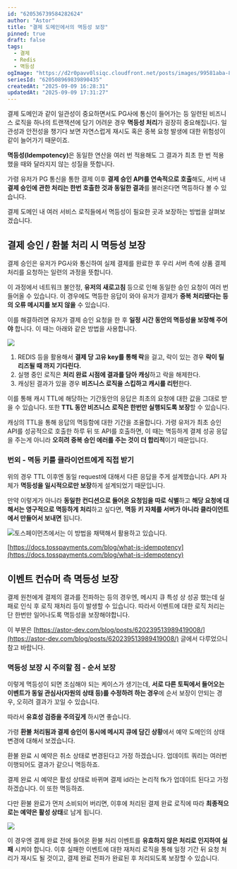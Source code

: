 ```yaml
---
id: "620536739584282624"
author: "Astor"
title: "결제 도메인에서의 멱등성 보장"
pinned: true
draft: false
tags:
  - 결제
  - Redis
  - 멱등성
ogImage: "https://d2r0pavv0lsiqc.cloudfront.net/posts/images/99581aba-8540-49db-a6ad-c5dafdcce709.webp"
seriesId: "620508969839890435"
createdAt: "2025-09-09 16:28:31"
updatedAt: "2025-09-09 17:31:27"
---
```


결제 도메인과 같이 일관성이 중요하면서도 PG사에 통신이 들어가는 등 일련된 비즈니스 로직을 하나의 트랜잭션에 담기 어려운 경우 **멱등성 처리**가 굉장히 중요해집니다. 일관성과 안전성을 챙기다 보면 자연스럽게 재시도 혹은 중복 요청 발생에 대한 위험성이 같이 늘어가기 때문이죠.

**멱등성(Idempotency)**&#xC740; 동일한 연산을 여러 번 적용해도 그 결과가 최초 한 번 적용했을 때와 달라지지 않는 성질을 뜻합니다.

가령 유저가 PG 통신을 통한 결제 이후 **결제 승인 API를 연속적으로 호출**해도, 서버 내 **결제 승인에 관한 처리는 한번 호출한 것과 동일한 결과**를 불러온다면 멱등하다 볼 수 있습니다.

결제 도메인 내 여러 서비스 로직들에서 멱등성이 필요한 곳과 보장하는 방법을 살펴보겠습니다.

## 결제 승인 / 환불 처리 시 멱등성 보장

결제 승인은 유저가 PG사와 통신하여 실제 결제를 완료한 후 우리 서버 측에 상품 결제 처리를 요청하는 일련의 과정을 뜻합니다.

이 과정에서 네트워크 불안정, **유저의 새로고침** 등으로 인해 동일한 승인 요청이 여러 번 들어올 수 있습니다. 이 경우에도 멱등한 응답이 와야 유저가 결제가 **중복 처리됐다는 등의 오류 메시지를 보지 않을** 수 있습니다.

이를 해결하려면 유저가 결제 승인 요청을 한 후 **일정 시간 동안의 멱등성을 보장해 주어야** 합니다. 이 때는 아래와 같은 방법을 사용합니다.

![](https://d2r0pavv0lsiqc.cloudfront.net/projects/images/bdc7a0fb-b493-4220-89ff-b90621424d61.webp)

1. REDIS 등을 활용해서 **결제 당 고유 key를 통해 락**을 걸고, 락이 있는 경우 **락이 릴리즈될 때 까지 기다린다.**
2. 실행 중인 로직은 **처리 완료 시점에 결과를 담아 캐싱**하고 락을 해제한다.
3. 캐싱된 결과가 있을 경우 **비즈니스 로직을 스킵하고 캐시를 리턴**한다.

이를 통해 캐시 TTL에 해당하는 기간동안의 응답은 최초의 요청에 대한 값을 그대로 받을 수 있습니다. 또한 **TTL 동안 비즈니스 로직은 한번만 실행되도록 보장**할 수 있습니다.

캐싱의 TTL을 통해 응답의 멱등함에 대한 기간을 조율합니다. 가령 유저가 최초 승인 API를 성공적으로 호출한 하루 뒤 또 API를 호출하면, 이 때는 멱등하게 결제 성공 응답을 주는게 아니라 **오히려 중복 승인 에러를 주는 것이 더 합리적**이기 때문입니다.

### 번외 - 멱등 키를 클라이언트에게 직접 받기

위의 경우 TTL 이후엔 동일 request에 대해서 다른 응답을 주게 설계했습니다. API 자체가 **멱등성을 일시적으로만 보장**하게 설계되었기 때문입니다.

만약 이렇게가 아니라 **동일한 컨디션으로 들어온 요청임을 따로 식별**하고 **해당 요청에 대해서는 영구적으로 멱등하게 처리**하고 싶다면, **멱등 키 자체를 서버가 아니라 클라이언트에서 만들어서 보내면** 됩니다.

![](https://d2r0pavv0lsiqc.cloudfront.net/projects/images/0fe3e99c-42a4-4f46-a90b-f107a1e24041.webp)토스페이먼츠에서는 이 방법을 채택해서 활용하고 있습니다.

[https://docs.tosspayments.com/blog/what-is-idempotency](https://docs.tosspayments.com/blog/what-is-idempotency)

## 이벤트 컨슈머 측 멱등성 보장

결제 원천에게 결제의 결과를 전파하는 등의 경우엔, 메시지 큐 특성 상 성공 했는데 실패로 인식 후 로직 재처리 등이 발생할 수 있습니다. 따라서 이벤트에 대한 로직 처리는 단 한번만 일어나도록 멱등성을 보장해야합니다.

이 부분은 [https://astor-dev.com/blog/posts/620239513989419008/](https://astor-dev.com/blog/posts/620239513989419008/) 글에서 다루었으니 참고 바랍니다.

### 멱등성 보장 시 주의할 점 - 순서 보장

이렇게 멱등성이 되면 조심해야 되는 케이스가 생기는데, **서로 다른 토픽에서 들어오는 이벤트가 동일 관심사(자원의 상태 등)를 수정하려 하는 경우**에 순서 보장이 안되는 경우, 오히려 결과가 꼬일 수 있습니다.

따라서 **유효성 검증을 주의깊게** 하시면 좋습니다.

가령 **환불 처리됨과 결제 승인이 동시에 메시지 큐에 담긴 상황**에서 예약 도메인의 상태 변경에 대해서 보겠습니다.

환불 완료 시 예약은 취소 상태로 변경된다고 가정 하겠습니다. 업데이트 쿼리는 여러번 이행되어도 결과가 같으니 멱등하죠.

결제 완료 시 예약은 활성 상태로 바뀌며 결제 id라는 논리적 fk가 업데이트 된다고 가정하겠습니다. 이 또한 멱등하죠.

다만 환불 완료가 먼저 소비되어 버리면, 이후에 처리된 결제 완료 로직에 따라 **최종적으로는 예약은 활성 상태**로 남게 됩니다.

![](https://d2r0pavv0lsiqc.cloudfront.net/projects/images/000bdfb4-34e8-49c3-9144-ead384832bc3.webp)

이 경우엔 결제 완료 전에 들어온 환불 처리 이벤트를 **유효하지 않은 처리로 인지하여 실패** 시켜야 합니다. 이후 실패한 이벤트에 대한 재처리 로직을 통해 일정 기간 뒤 요청 처리가 재시도 될 것이고, 결제 완료 전파가 완료된 후 처리되도록 보장할 수 있습니다.